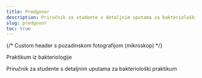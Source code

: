 ```yaml
---
title: Predgovor
description: Priručnik za studente s detaljnim uputama za bakteriološki praktikum
slug: predgovor
toc: true
---
```


{/* Custom header s pozadinskom fotografijom (mikroskop) */}
<section class="page-hero" role="img" aria-label="Mikroskop u laboratoriju">
  <div class="page-hero__inner">
    <div class="h1" role="heading" aria-level="1">Praktikum iz bakteriologije</div>
    <p class="page-hero__tagline">Priručnik za studente s detaljnim uputama za bakteriološki praktikum</p>
  </div>
</section>

<style dangerouslySetInnerHTML={{
  __html: `
  /* Header s pozadinskom fotografijom */
  .page-hero {
    min-height: 38vh;
    display: flex;
    align-items: end;
    position: relative;
    overflow: hidden;
    background: linear-gradient(135deg, #138d75 0%, #0e6655 100%);
    background-image:
      linear-gradient(135deg, #138d75 0%, #0e6655 100%),
      radial-gradient(circle at 20% 80%, rgba(255,255,255,0.1) 0%, transparent 50%),
      radial-gradient(circle at 80% 20%, rgba(255,255,255,0.05) 0%, transparent 50%);
    background-size: cover, 300px 300px, 200px 200px;
    background-position: center;
  }
  .page-hero::after {
    content: '';
    position: absolute;
    inset: 0;
    background: linear-gradient(to bottom, rgba(0,0,0,.35), rgba(0,0,0,.5));
  }
  .page-hero__inner {
    position: relative;
    z-index: 1;
    max-width: 1100px;
    margin: 0 auto;
    padding: 3.5rem 1.25rem;
    color: #fff;
    text-align: left;
  }
  .h1 {
    margin: 0 0 .5rem 0;
    font-weight: 800;
    font-size: clamp(1.8rem, 3.5vw, 2.6rem);
    text-shadow: 0 2px 16px rgba(0,0,0,.35);
  }
  .page-hero__tagline {
    margin: 0;
    font-size: clamp(1rem, 2vw, 1.2rem);
    opacity: .95;
    text-shadow: 0 1px 12px rgba(0,0,0,.3);
  }
  @media (max-width: 560px){
    .page-hero{ min-height: 30vh; }
    .page-hero__inner{ padding: 2.25rem 1rem; }
  }
  `
}} />

{/* ===== DALJNJI SADRŽAJ (NE MIJENJAJEMO) ===== */}

<h3 style="color: #096279; font-size: 1.4rem; font-weight: 600; margin: 1.5rem 0 1rem 0;">O udžbeniku</h3>

Unutar znanosti mikrobiologije, koja proučava razne mikroorganizme, velik dio pripada bakteriologiji. U ovom priručniku za studente biologije dana su pravila rada i ponašanja u bakteriološkom praktikumu, s detaljnim uputama i originalnim ilustracijama za praktičan rad s različitim fiziološkim skupinama bakterija. Prihvaćanjem predočene metodologije diplomirani biolozi stječu kvalifikaciju za uključenje u uspješan rutinski rad unutar disciplina sanitarne bakteriologije, te posebno znanstvenoistraživački rad na području ekologije bakterija u vodenim i terestričkim biotopima.

Svrha je praktikuma iz bakteriologije da se studenti biologije upoznaju i s osnovnim mikrobiološkim tehnikama rada i postupcima u rutinskom i znanstveno-istraživačkom radu, prisutnim u svim mikrobiološkim laboratorijima svijeta, te ovladaju njima.

Rad u bakteriološkom laboratoriju razlikuje se od rada u mnogim drugim laboratorijima, jer se u njemu svakodnevno radi s najrazličitijim vrstama bakterija, među kojima se mogu naći i patogeni agensi. Stoga je u izvedbi svake vježbe nužan oprez i strogo pridržavanje bakterioloških tehnika, koje su za svakog mikrobiologa *conditio sine qua non*.

Ova knjiga sadrži različite opisane vježbe, od kojih u nastavi može biti izabran dio, ovisno o smjeru studija. Svako je poglavlje u knjizi podijeljeno u uvodni dio, vježbu s postavljenim zadacima, opisanim postupkom rada za svaki zadatak i materijalom (bakterijske kulture, podloge, kemikalije i pribor) potrebnim za izvođenje vježbe u studentskom praktikumu. Svaka je vježba potkrijepljena slikovnim materijalom kako bi se pokazao izgled rezultata pojedinog zadatka.

<h4 style="color: #096279; font-size: 1.2rem; font-weight: 600; margin: 1.2rem 0 0.8rem 0;">Što ćeš naučiti</h4>
- Sigurno postavljanje i čišćenje radnog mjesta
- Aseptične tehnike i rukovanje kulturama
- Osnove izolacije, inkubacije i identifikacije
- Pregled medija, reagensa i interpretacije rezultata

---

<h3 style="color: #096279; font-size: 1.4rem; font-weight: 600; margin: 1.5rem 0 1rem 0;">Pregled poglavlja</h3>

<section class="chapters">
  <div class="chapters__grid" role="list">

    {/* Prvi red - Poglavlja 1-12 */}
    <a class="chapters__item" href="/poglavlje-1/" role="listitem" aria-label="Poglavlje 1 — Bakteriološki praktikum">
      <div>
        <div class="chapters__heading">Bakteriološki praktikum</div>
        <span class="chapters__text">Poglavlje 1</span>
      </div>
      <svg class="chapters__icon" viewBox="0 0 24 24" aria-hidden="true"><path d="M13 5l7 7-7 7M5 12h14" fill="none" stroke="currentColor" stroke-width="2"/></svg>
    </a>

    <a class="chapters__item" href="/poglavlje-2/" role="listitem" aria-label="Poglavlje 2 — Sterilizacija">
      <div>
        <div class="chapters__heading">Sterilizacija</div>
        <span class="chapters__text">Poglavlje 2</span>
      </div>
      <svg class="chapters__icon" viewBox="0 0 24 24" aria-hidden="true"><path d="M13 5l7 7-7 7M5 12h14" fill="none" stroke="currentColor" stroke-width="2"/></svg>
    </a>

    <a class="chapters__item" href="/poglavlje-3/" role="listitem" aria-label="Poglavlje 3 — Metode bojenja bakterija">
      <div>
        <div class="chapters__heading">Metode bojenja bakterija</div>
        <span class="chapters__text">Poglavlje 3</span>
      </div>
      <svg class="chapters__icon" viewBox="0 0 24 24" aria-hidden="true"><path d="M13 5l7 7-7 7M5 12h14" fill="none" stroke="currentColor" stroke-width="2"/></svg>
    </a>

    <a class="chapters__item" href="/poglavlje-4/" role="listitem" aria-label="Poglavlje 4 — Pokretljivost bakterija">
      <div>
        <div class="chapters__heading">Pokretljivost bakterija</div>
        <span class="chapters__text">Poglavlje 4</span>
      </div>
      <svg class="chapters__icon" viewBox="0 0 24 24" aria-hidden="true"><path d="M13 5l7 7-7 7M5 12h14" fill="none" stroke="currentColor" stroke-width="2"/></svg>
    </a>

    <a class="chapters__item" href="/poglavlje-5/" role="listitem" aria-label="Poglavlje 5 — Biokemijska svojstva bakterija">
      <div>
        <div class="chapters__heading">Biokemijska svojstva bakterija</div>
        <span class="chapters__text">Poglavlje 5</span>
      </div>
      <svg class="chapters__icon" viewBox="0 0 24 24" aria-hidden="true"><path d="M13 5l7 7-7 7M5 12h14" fill="none" stroke="currentColor" stroke-width="2"/></svg>
    </a>

    <a class="chapters__item" href="/poglavlje-6/" role="listitem" aria-label="Poglavlje 6 — Određivanje broja bakterija u suspenziji indirektnim metodama">
      <div>
        <div class="chapters__heading">Određivanje broja bakterija u suspenziji indirektnim metodama</div>
        <span class="chapters__text">Poglavlje 6</span>
      </div>
      <svg class="chapters__icon" viewBox="0 0 24 24" aria-hidden="true"><path d="M13 5l7 7-7 7M5 12h14" fill="none" stroke="currentColor" stroke-width="2"/></svg>
    </a>

    <a class="chapters__item" href="/poglavlje-7/" role="listitem" aria-label="Poglavlje 7 — Određivanje broja bakterija u suspenziji direktnim metodama">
      <div>
        <div class="chapters__heading">Određivanje broja bakterija u suspenziji direktnim metodama</div>
        <span class="chapters__text">Poglavlje 7</span>
      </div>
      <svg class="chapters__icon" viewBox="0 0 24 24" aria-hidden="true"><path d="M13 5l7 7-7 7M5 12h14" fill="none" stroke="currentColor" stroke-width="2"/></svg>
    </a>

    <a class="chapters__item" href="/poglavlje-8/" role="listitem" aria-label="Poglavlje 8 — Bakterije indikatori sanitarnog stanja sredine">
      <div>
        <div class="chapters__heading">Bakterije indikatori sanitarnog stanja sredine</div>
        <span class="chapters__text">Poglavlje 8</span>
      </div>
      <svg class="chapters__icon" viewBox="0 0 24 24" aria-hidden="true"><path d="M13 5l7 7-7 7M5 12h14" fill="none" stroke="currentColor" stroke-width="2"/></svg>
    </a>

    <a class="chapters__item" href="/poglavlje-9/" role="listitem" aria-label="Poglavlje 9 — Sanitarna bakteriološka analiza vode">
      <div>
        <div class="chapters__heading">Sanitarna bakteriološka analiza vode</div>
        <span class="chapters__text">Poglavlje 9</span>
      </div>
      <svg class="chapters__icon" viewBox="0 0 24 24" aria-hidden="true"><path d="M13 5l7 7-7 7M5 12h14" fill="none" stroke="currentColor" stroke-width="2"/></svg>
    </a>

    <a class="chapters__item" href="/poglavlje-10/" role="listitem" aria-label="Poglavlje 10 — Termofilne bakterije">
      <div>
        <div class="chapters__heading">Termofilne bakterije</div>
        <span class="chapters__text">Poglavlje 10</span>
      </div>
      <svg class="chapters__icon" viewBox="0 0 24 24" aria-hidden="true"><path d="M13 5l7 7-7 7M5 12h14" fill="none" stroke="currentColor" stroke-width="2"/></svg>
    </a>

    <a class="chapters__item" href="/poglavlje-11/" role="listitem" aria-label="Poglavlje 11 — Aerobne sporogene bakterije">
      <div>
        <div class="chapters__heading">Aerobne sporogene bakterije</div>
        <span class="chapters__text">Poglavlje 11</span>
      </div>
      <svg class="chapters__icon" viewBox="0 0 24 24" aria-hidden="true"><path d="M13 5l7 7-7 7M5 12h14" fill="none" stroke="currentColor" stroke-width="2"/></svg>
    </a>

    <a class="chapters__item" href="/poglavlje-12/" role="listitem" aria-label="Poglavlje 12 — Anaerobne bakterije">
      <div>
        <div class="chapters__heading">Anaerobne bakterije</div>
        <span class="chapters__text">Poglavlje 12</span>
      </div>
      <svg class="chapters__icon" viewBox="0 0 24 24" aria-hidden="true"><path d="M13 5l7 7-7 7M5 12h14" fill="none" stroke="currentColor" stroke-width="2"/></svg>
    </a>

    {/* Drugi red - Poglavlja 13-23 */}
    <a class="chapters__item" href="/poglavlje-13/" role="listitem" aria-label="Poglavlje 13 — Izrada antibiograma i aromatograma">
      <div>
        <div class="chapters__heading">Izrada antibiograma i aromatograma</div>
        <span class="chapters__text">Poglavlje 13</span>
      </div>
      <svg class="chapters__icon" viewBox="0 0 24 24" aria-hidden="true"><path d="M13 5l7 7-7 7M5 12h14" fill="none" stroke="currentColor" stroke-width="2"/></svg>
    </a>

    <a class="chapters__item" href="/poglavlje-14/" role="listitem" aria-label="Poglavlje 14 — Test toksičnosti s kvascem">
      <div>
        <div class="chapters__heading">Test toksičnosti s kvascem</div>
        <span class="chapters__text">Poglavlje 14</span>
      </div>
      <svg class="chapters__icon" viewBox="0 0 24 24" aria-hidden="true"><path d="M13 5l7 7-7 7M5 12h14" fill="none" stroke="currentColor" stroke-width="2"/></svg>
    </a>

    <a class="chapters__item" href="/poglavlje-15/" role="listitem" aria-label="Poglavlje 15 — Bakteriološko ispitivanje kvalitete namirnica">
      <div>
        <div class="chapters__heading">Bakteriološko ispitivanje kvalitete namirnica</div>
        <span class="chapters__text">Poglavlje 15</span>
      </div>
      <svg class="chapters__icon" viewBox="0 0 24 24" aria-hidden="true"><path d="M13 5l7 7-7 7M5 12h14" fill="none" stroke="currentColor" stroke-width="2"/></svg>
    </a>

    <a class="chapters__item" href="/poglavlje-16/" role="listitem" aria-label="Poglavlje 16 — Bakterije mliječne fermentacije">
      <div>
        <div class="chapters__heading">Bakterije mliječne fermentacije</div>
        <span class="chapters__text">Poglavlje 16</span>
      </div>
      <svg class="chapters__icon" viewBox="0 0 24 24" aria-hidden="true"><path d="M13 5l7 7-7 7M5 12h14" fill="none" stroke="currentColor" stroke-width="2"/></svg>
    </a>

    <a class="chapters__item" href="/poglavlje-17/" role="listitem" aria-label="Poglavlje 17 — Biogeokemijski ciklus ugljika">
      <div>
        <div class="chapters__heading">Biogeokemijski ciklus ugljika</div>
        <span class="chapters__text">Poglavlje 17</span>
      </div>
      <svg class="chapters__icon" viewBox="0 0 24 24" aria-hidden="true"><path d="M13 5l7 7-7 7M5 12h14" fill="none" stroke="currentColor" stroke-width="2"/></svg>
    </a>

    <a class="chapters__item" href="/poglavlje-18/" role="listitem" aria-label="Poglavlje 18 — Biogeokemijski ciklus dušika">
      <div>
        <div class="chapters__heading">Biogeokemijski ciklus dušika</div>
        <span class="chapters__text">Poglavlje 18</span>
      </div>
      <svg class="chapters__icon" viewBox="0 0 24 24" aria-hidden="true"><path d="M13 5l7 7-7 7M5 12h14" fill="none" stroke="currentColor" stroke-width="2"/></svg>
    </a>

    <a class="chapters__item" href="/poglavlje-19/" role="listitem" aria-label="Poglavlje 19 — Biogeokemijski ciklus sumpora">
      <div>
        <div class="chapters__heading">Biogeokemijski ciklus sumpora</div>
        <span class="chapters__text">Poglavlje 19</span>
      </div>
      <svg class="chapters__icon" viewBox="0 0 24 24" aria-hidden="true"><path d="M13 5l7 7-7 7M5 12h14" fill="none" stroke="currentColor" stroke-width="2"/></svg>
    </a>

    <a class="chapters__item" href="/poglavlje-20/" role="listitem" aria-label="Poglavlje 20 — Biogeokemijski ciklus fosfora">
      <div>
        <div class="chapters__heading">Biogeokemijski ciklus fosfora</div>
        <span class="chapters__text">Poglavlje 20</span>
      </div>
      <svg class="chapters__icon" viewBox="0 0 24 24" aria-hidden="true"><path d="M13 5l7 7-7 7M5 12h14" fill="none" stroke="currentColor" stroke-width="2"/></svg>
    </a>

    <a class="chapters__item" href="/poglavlje-21/" role="listitem" aria-label="Poglavlje 21 — Metoda otiska">
      <div>
        <div class="chapters__heading">Metoda otiska</div>
        <span class="chapters__text">Poglavlje 21</span>
      </div>
      <svg class="chapters__icon" viewBox="0 0 24 24" aria-hidden="true"><path d="M13 5l7 7-7 7M5 12h14" fill="none" stroke="currentColor" stroke-width="2"/></svg>
    </a>

    <a class="chapters__item" href="/poglavlje-22/" role="listitem" aria-label="Poglavlje 22 — Streptomiceti">
      <div>
        <div class="chapters__heading">Streptomiceti</div>
        <span class="chapters__text">Poglavlje 22</span>
      </div>
      <svg class="chapters__icon" viewBox="0 0 24 24" aria-hidden="true"><path d="M13 5l7 7-7 7M5 12h14" fill="none" stroke="currentColor" stroke-width="2"/></svg>
    </a>

    <a class="chapters__item" href="/poglavlje-23/" role="listitem" aria-label="Poglavlje 23 — Izolacija anaerobnih fototrofnih bakterija u stupcu po Vinogradskom">
      <div>
        <div class="chapters__heading">Izolacija anaerobnih fototrofnih bakterija u stupcu po Vinogradskom</div>
        <span class="chapters__text">Poglavlje 23</span>
      </div>
      <svg class="chapters__icon" viewBox="0 0 24 24" aria-hidden="true"><path d="M13 5l7 7-7 7M5 12h14" fill="none" stroke="currentColor" stroke-width="2"/></svg>
    </a>

  </div>
</section>
